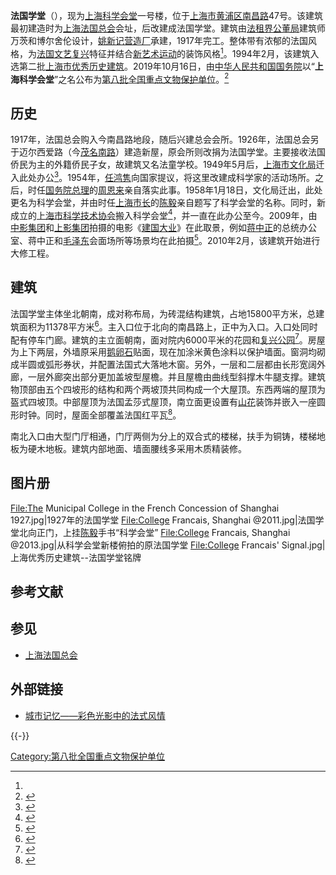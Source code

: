 {{Infobox Modern Building
|image             = 上海科學會堂.jpg
|caption           = 法国学堂南立面
|name              = 法国学堂
|location_country  = {{CHN}}
|location_town     = [[上海市|上海市]][[黄浦区|黄浦区]][[南昌路_(上海)|南昌路]]47号
|owner             = 上海科学会堂
|architect         = 万茨<br>博尔舍伦
|construction_start_date= 1917年
|completion_date   = 
|date_demolished   = 
|cost              = 
|structural_system = 砖混结构
|style             = 法国文艺复兴
}}

{{文物保护单位
| 级别 = 全国
| 图片 = College Francais, Shanghai @201302.jpg
| 名称 = 上海科学会堂
| 编号 = 8-0571
| 分类 = 近现代重要史迹及代表性建筑
| 时代 = 1958年
| 所在 = [[上海市|上海市]][[黄浦区|黄浦区]]
| 登录 = 2019年
| Cat = 上海全国重点文物保护单位
}}

{{上海市优秀历史建筑
|省区市 = 上海市
|名称 = 法国总会（老）
|图片 = [[File:法国学堂南立面.jpg|276px]]
|编号 = C-Ⅲ-008
|时代 = 1917年
|所在 = [[上海市|上海市]][[黄浦区|黄浦区]]
|公布 = 1994年
}}

'''法国学堂'''（{{lang-fr|'''École de France'''}}），现为[[上海科学会堂|上海科学会堂]]一号楼，位于[[上海市|上海市]][[黄浦区|黄浦区]][[南昌路_(上海)|南昌路]]47号。该建筑最初建造时为[[上海法国总会|上海法国总会]]会址，后改建成法国学堂。建筑由[[上海法租界公董局|法租界公董局]]建筑师万茨和博尔舍伦设计，[[姚新记营造厂|姚新记营造厂]]承建，1917年完工。整体带有浓郁的法国风格，为[[法国文艺复兴|法国文艺复兴]]特征并结合[[新艺术运动|新艺术运动]]的装饰风格<ref name="kxht"/>。1994年2月，该建筑入选第二批[[上海市优秀历史建筑|上海市优秀历史建筑]]。2019年10月16日，由[[中华人民共和国国务院|中华人民共和国国务院]]以“'''上海科学会堂'''”之名公布为[[第八批全国重点文物保护单位|第八批全国重点文物保护单位]]。<ref>{{cite web | title=国务院关于核定并公布第八批全国重点文物保护单位的通知 | website=[[中华人民共和国中央人民政府|中华人民共和国中央人民政府]] | date=2019-10-16 | url=http://www.gov.cn/zhengce/content/2019-10/16/content_5440577.htm | access-date=2019-10-16 | archive-date=2019-10-16 | archive-url=https://web.archive.org/web/20191016134146/http://www.gov.cn/zhengce/content/2019-10/16/content_5440577.htm | dead-url=no }}</ref>


==历史==
1917年，法国总会购入今南昌路地段，随后兴建总会会所。1926年，法国总会另于迈尔西爱路（今[[茂名南路_(上海)|茂名南路]]）建造新屋，原会所则改捐为法国学堂。主要接收法国侨民为主的外籍侨民子女，故建筑又名法童学校。1949年5月后，[[上海市文化局|上海市文化局]]迁入此处办公<ref>{{cite book |title =《上海优秀建筑鉴赏》 |author = 上海市房地产行业教育中心 |date =2009 |language = zh|publisher =上海远东出版社|pages =254 |isbn=9787-80706-952-2 }}</ref>。1954年，[[任鸿隽|任鸿隽]]向国家提议，将这里改建成科学家的活动场所。之后，时任[[国务院总理|国务院总理]]的[[周恩来|周恩来]]亲自落实此事。1958年1月18日，文化局迁出，此处更名为科学会堂，并由时任[[上海市长|上海市长]]的[[陈毅|陈毅]]亲自题写了科学会堂的名称。同时，新成立的[[上海市科学技术协会|上海市科学技术协会]]搬入科学会堂<ref>{{cite web | title = 上海科学会堂连接工程28日正式落成 | publisher = 中国上海 | date = 2006-09-28 | url = http://www.shanghai.gov.cn/shanghai/node2314/node2315/node4411/userobject21ai174432.html | accessdate = 2011-10-17 | language = zh | archive-date = 2016-03-04 | archive-url = https://web.archive.org/web/20160304202507/http://www.shanghai.gov.cn/shanghai/node2314/node2315/node4411/userobject21ai174432.html | dead-url = no }}</ref>，并一直在此办公至今。2009年，由[[中影集团|中影集团]]和[[上影集团|上影集团]]拍摄的电影《[[建国大业|建国大业]]》在此取景，例如[[蒋中正|蒋中正]]的总统办公室、蒋中正和[[毛泽东|毛泽东]]会面场所等场景均在此拍摄<ref>{{cite web | title = 93岁科学会堂将大修 曾是《建国大业》取景点(图) | publisher = 新浪上海 | date = 2010-03-01 | url = http://sh.sina.com.cn/news/2010-03-01/0347134678.html | accessdate = 2011-10-17 | language = zh | archive-date = 2019-06-11 | archive-url = https://web.archive.org/web/20190611161123/http://sh.sina.com.cn/news/2010-03-01/0347134678.html | dead-url = no }}</ref>。2010年2月，该建筑开始进行大修工程。

==建筑==
法国学堂主体坐北朝南，成对称布局，为砖混结构建筑，占地15800平方米，总建筑面积为11378平方米<ref>{{cite web | title = 原卢湾区市优秀历史建筑（第二批） | publisher = 上海市黄浦区档案局 | date = 2011-09-13 | url = http://daj.luwan.gov.cn/view_0.aspx?cid=36&id=9&navindex=0 | accessdate = 2011-10-17 | language = zh }}{{dead link|date=2018年1月 |bot=InternetArchiveBot |fix-attempted=yes }}</ref>。主入口位于北向的南昌路上，正中为入口。入口处同时配有停车门廊。建筑的主立面朝南，面对院内6000平米的花园和[[复兴公园|复兴公园]]<ref>{{cite web | title = 上海科学会堂简介 | publisher = 上海科学会堂 | url = http://www.sciencehall.org/cn/jieshao.htm | accessdate = 2011-10-17 | language = zh | archive-date = 2017-06-01 | archive-url = https://web.archive.org/web/20170601220732/http://www.sciencehall.org/cn/jieshao.htm | dead-url = yes }}</ref>。房屋为上下两层，外墙原采用[[鹅卵石|鹅卵石]]贴面，现在加涂米黄色涂料以保护墙面。窗洞均砌成半圆或弧形券状，并配置法国式大落地木窗。另外，一层和二层都由长形宽阔外廊，一层外廊突出部分更加盖坡型屋檐。并且屋檐由曲线型斜撑木牛腿支撑。建筑物顶部由五个四坡形的结构和两个两坡顶共同构成一个大屋顶。东西两端的屋顶为盔式四坡顶。中部屋顶为法国孟莎式屋顶，南立面更设置有[[山花|山花]]装饰并嵌入一座圆形时钟。同时，屋面全部覆盖法国红平瓦<ref name="kxht">{{cite book |title =《上海优秀建筑鉴赏》 |author = 上海市房地产行业教育中心 |date =2009 |language = zh|publisher =上海远东出版社|pages =253 |isbn=9787-80706-952-2 }}</ref>。

南北入口由大型门厅相通，门厅两侧为分上的双合式的楼梯，扶手为铜铸，楼梯地板为硬木地板。建筑内部地面、墙面腰线多采用木质精装修。

==图片册==
<gallery>
File:The Municipal College in the French Concession of Shanghai 1927.jpg|1927年的法国学堂
File:College Francais, Shanghai @2011.jpg|法国学堂北向正门，上挂[[陈毅|陈毅]]手书“科学会堂”
File:College Francais, Shanghai @2013.jpg|从科学会堂新楼俯拍的原法国学堂
File:College Francais' Signal.jpg|上海优秀历史建筑--法国学堂铭牌
</gallery>

==参考文献==
{{Reflist}}

==参见==
*[[花园饭店|上海法国总会]]
==外部链接==
*[https://web.archive.org/web/20150711181422/http://www.kankanews.com/a/2015-04-15/0016652209.shtml 城市记忆——彩色光影中的法式风情]
{{-}}
{{上海全国重点文物保护单位}}
{{上海市第二批优秀历史建筑}}

[[Category:第八批全国重点文物保护单位|Category:第八批全国重点文物保护单位]]